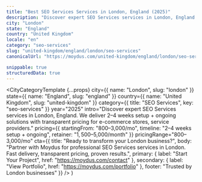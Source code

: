 ```yaml
---
title: "Best SEO Services Services in London, England (2025)"
description: "Discover expert SEO Services services in London, England. 2–4 weeks setup + ongoing delivery, $800–$3,000/mo investment. Local market expertise + modern solutions."
city: "London"
state: "England"
country: "United Kingdom"
locale: "en"
category: "seo-services"
slug: "united-kingdom/england/london/seo-services"
canonicalUrl: "https://moydus.com/united-kingdom/england/london/seo-services"

snippable: true
structuredData: true
---
```



  <CityCategoryTemplate
    {...props}
    city={{ name: "London", slug: "london" }}
    state={{ name: "England", slug: "england" }}
    country={{ name: "United Kingdom", slug: "united-kingdom" }}
    category={{ title: "SEO Services", key: "seo-services" }}
    year="2025"
    intro="Discover expert SEO Services services in London, England. We deliver 2–4 weeks setup + ongoing solutions with transparent pricing for e-commerce stores, service providers."
    pricing={{
      startingFrom: "$800–$3,000/mo",
      timeline: "2–4 weeks setup + ongoing",
      retainer: "$1,500–$5,000/month"
    }}
    pricingRange="$800–$3,000/mo"
    cta={{
      title: "Ready to transform your London business?",
      body: "Partner with Moydus for professional SEO Services services in London. Fast delivery, transparent pricing, proven results.",
      primary: { label: "Start Your Project", href: "https://moydus.com/contact" },
      secondary: { label: "View Portfolio", href: "https://moydus.com/portfolio" },
      footer: "Trusted by London businesses"
    }}
  />
)
